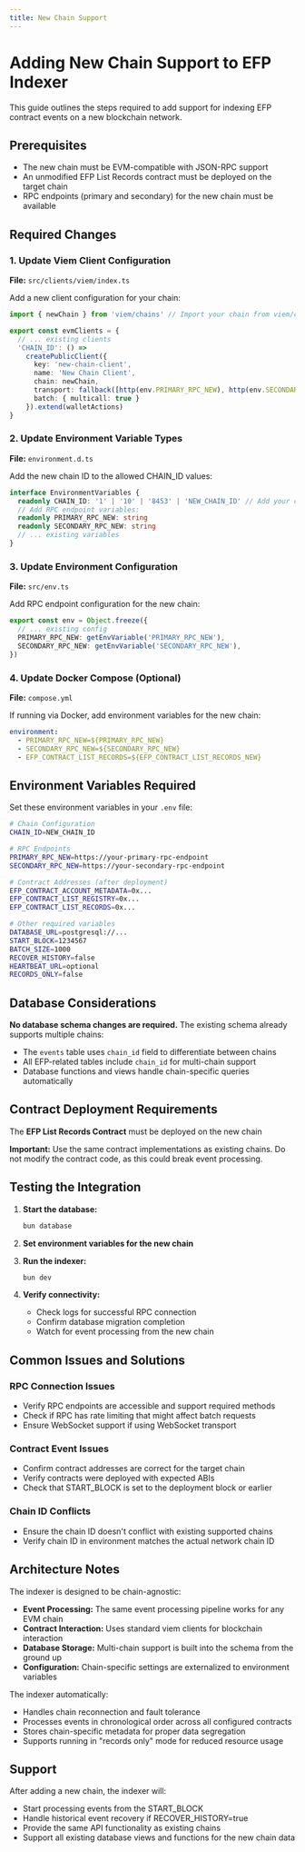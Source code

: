 ```yaml
---
title: New Chain Support
---
```


# Adding New Chain Support to EFP Indexer

This guide outlines the steps required to add support for indexing EFP contract events on a new blockchain network.

## Prerequisites

- The new chain must be EVM-compatible with JSON-RPC support
- An unmodified EFP List Records contract must be deployed on the target chain
- RPC endpoints (primary and secondary) for the new chain must be available

## Required Changes

### 1. Update Viem Client Configuration

**File:** `src/clients/viem/index.ts`

Add a new client configuration for your chain:

```typescript
import { newChain } from 'viem/chains' // Import your chain from viem/chains

export const evmClients = {
  // ... existing clients
  'CHAIN_ID': () =>
    createPublicClient({
      key: 'new-chain-client',
      name: 'New Chain Client', 
      chain: newChain,
      transport: fallback([http(env.PRIMARY_RPC_NEW), http(env.SECONDARY_RPC_NEW)], { rank: false }),
      batch: { multicall: true }
    }).extend(walletActions)
}
```

### 2. Update Environment Variable Types

**File:** `environment.d.ts`

Add the new chain ID to the allowed CHAIN_ID values:

```typescript
interface EnvironmentVariables {
  readonly CHAIN_ID: '1' | '10' | '8453' | 'NEW_CHAIN_ID' // Add your chain ID
  // Add RPC endpoint variables:
  readonly PRIMARY_RPC_NEW: string
  readonly SECONDARY_RPC_NEW: string
  // ... existing variables
}
```

### 3. Update Environment Configuration

**File:** `src/env.ts`

Add RPC endpoint configuration for the new chain:

```typescript
export const env = Object.freeze({
  // ... existing config
  PRIMARY_RPC_NEW: getEnvVariable('PRIMARY_RPC_NEW'),
  SECONDARY_RPC_NEW: getEnvVariable('SECONDARY_RPC_NEW'),
})
```

### 4. Update Docker Compose (Optional)

**File:** `compose.yml`

If running via Docker, add environment variables for the new chain:

```yaml
environment:
  - PRIMARY_RPC_NEW=${PRIMARY_RPC_NEW}
  - SECONDARY_RPC_NEW=${SECONDARY_RPC_NEW}
  - EFP_CONTRACT_LIST_RECORDS=${EFP_CONTRACT_LIST_RECORDS_NEW}
```

## Environment Variables Required

Set these environment variables in your `.env` file:

```bash
# Chain Configuration
CHAIN_ID=NEW_CHAIN_ID

# RPC Endpoints
PRIMARY_RPC_NEW=https://your-primary-rpc-endpoint
SECONDARY_RPC_NEW=https://your-secondary-rpc-endpoint

# Contract Addresses (after deployment)
EFP_CONTRACT_ACCOUNT_METADATA=0x...
EFP_CONTRACT_LIST_REGISTRY=0x...
EFP_CONTRACT_LIST_RECORDS=0x...

# Other required variables
DATABASE_URL=postgresql://...
START_BLOCK=1234567
BATCH_SIZE=1000
RECOVER_HISTORY=false
HEARTBEAT_URL=optional
RECORDS_ONLY=false
```

## Database Considerations

**No database schema changes are required.** The existing schema already supports multiple chains:

- The `events` table uses `chain_id` field to differentiate between chains
- All EFP-related tables include `chain_id` for multi-chain support
- Database functions and views handle chain-specific queries automatically

## Contract Deployment Requirements

The **EFP List Records Contract** must be deployed on the new chain

**Important:** Use the same contract implementations as existing chains. Do not modify the contract code, as this could break event processing.

## Testing the Integration

1. **Start the database:**
   ```bash
   bun database
   ```

2. **Set environment variables for the new chain**

3. **Run the indexer:**
   ```bash
   bun dev
   ```

4. **Verify connectivity:**
   - Check logs for successful RPC connection
   - Confirm database migration completion
   - Watch for event processing from the new chain

## Common Issues and Solutions

### RPC Connection Issues
- Verify RPC endpoints are accessible and support required methods
- Check if RPC has rate limiting that might affect batch requests
- Ensure WebSocket support if using WebSocket transport

### Contract Event Issues  
- Confirm contract addresses are correct for the target chain
- Verify contracts were deployed with expected ABIs
- Check that START_BLOCK is set to the deployment block or earlier

### Chain ID Conflicts
- Ensure the chain ID doesn't conflict with existing supported chains
- Verify chain ID in environment matches the actual network chain ID

## Architecture Notes

The indexer is designed to be chain-agnostic:

- **Event Processing:** The same event processing pipeline works for any EVM chain
- **Contract Interaction:** Uses standard viem clients for blockchain interaction
- **Database Storage:** Multi-chain support is built into the schema from the ground up
- **Configuration:** Chain-specific settings are externalized to environment variables

The indexer automatically:
- Handles chain reconnection and fault tolerance
- Processes events in chronological order across all configured contracts
- Stores chain-specific metadata for proper data segregation
- Supports running in "records only" mode for reduced resource usage

## Support

After adding a new chain, the indexer will:
- Start processing events from the START_BLOCK
- Handle historical event recovery if RECOVER_HISTORY=true
- Provide the same API functionality as existing chains
- Support all existing database views and functions for the new chain data